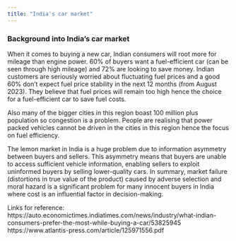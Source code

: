 ```yaml
---
title: "India's car market"
---
```

### Background into India's car market

When it comes to buying a new car, Indian consumers will root more for mileage than engine power. 60% of buyers want a fuel-efficient car (can be seen through high mileage) and 72% are looking to save money. Indian customers are seriously worried about fluctuating fuel prices and a good 60% don't expect fuel price stability in the next 12 months (from August 2023). They believe that fuel prices will remain too high hence the choice for a fuel-efficient car to save fuel costs.

Also many of the bigger cities in this region boast 100 million plus population so congestion is a problem. People are realising that power packed vehicles cannot be driven in the cities in this region hence the focus on fuel efficiency.

The lemon market in India is a huge problem due to information asymmetry between buyers and sellers. This asymmetry means that buyers are unable to access sufficient vehicle information, enabling sellers to exploit uninformed buyers by selling lower-quality cars. In summary, market failure (distortions in true value of the product) caused by adverse selection and moral hazard is a significant problem for many innocent buyers in India where cost is an influential factor in decision-making.

Links for reference: <br> https://auto.economictimes.indiatimes.com/news/industry/what-indian-consumers-prefer-the-most-while-buying-a-car/53825945
<br> https://www.atlantis-press.com/article/125971556.pdf
<br>